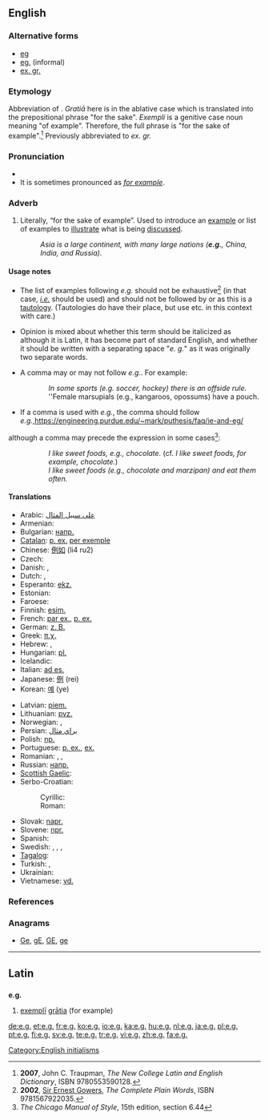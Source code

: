 {{also|Appendix:Variations of "eg"}}
==English==

===Alternative forms===
* [[eg]]
* [[eg.]] (informal)
* [[ex. gr.]]

===Etymology===
Abbreviation of {{etyl|la}} {{term|exempli gratia|exempli gratiā|lang=la|for example}}. ''Gratiā'' here is in the ablative case which is translated into the prepositional phrase "for the sake". ''Exempli'' is a genitive case noun meaning "of example". Therefore, the full phrase is "for the sake of example".<ref>'''2007''', John C. Traupman, ''The New College Latin and English Dictionary'', ISBN 9780553590128.</ref> Previously abbreviated to ''ex. gr.''

===Pronunciation===
* {{IPA|/iːdʒiː/}}
* It is sometimes pronounced as ''[[for example]]''.

===Adverb===
{{en-adv|-}}

# {{context|[[abbreviation]]|[[initialism]]}} Literally, “for the sake of example”.  Used to introduce an [[example]] or list of examples to [[illustrate]] what is being [[discuss]]ed.
#: ''Asia is a large continent, with many large nations ('''e.g.''', China, India, and Russia).''

====Usage notes====
* The list of examples following ''e.g.'' should not be exhaustive<ref>'''2002''', [[w:Ernest Gowers|Sir Ernest Gowers]], ''The Complete Plain Words'', ISBN 9781567922035.</ref> (in that case, ''[[i.e.]]'' should be used) and should not be followed by {{term|et cetera}} or {{term|etc.}} as this is a [[tautology]].  (Tautologies do have their place, but use etc. in this context with care.)

* Opinion is mixed about whether this term should be italicized as although it is Latin, it has become part of standard English, and whether it should be written with a separating space "''e. g.''" as it was originally two separate words.

* A comma may or may not follow ''e.g.''. For example:
:: ''In some sports (e.g. soccer, hockey) there is an offside rule.''
:: ''Female marsupials (e.g., kangaroos, opossums) have a pouch.

* If a comma is used with ''e.g.'', the comma should follow ''e.g.'',<ref>https://engineering.purdue.edu/~mark/puthesis/faq/ie-and-eg/
</ref> although a comma may precede the expression in some cases<ref>''The Chicago Manual of Style'', 15th edition, section 6.44</ref>:
:: ''I like sweet foods, e.g., chocolate.''  (cf. ''I like sweet foods, for example, chocolate.'')
:: ''I like sweet foods (e.g., chocolate and marzipan) and eat them often.''

====Translations====
{{trans-top|abbreviation for “for example”}}
* Arabic: [[على سبيل المثال]]
* Armenian: {{t|hy|օր.|tr=òr.}} {{qualifier|[[օրինակ]]}}
* Bulgarian: [[напр.]] {{qualifier|[[например]]}}
* [[Catalan]]: [[p. ex.]] [[per exemple]]
* Chinese: [[例如]] (li4 ru2)
* Czech: {{t+|cs|např.}}
* Danish: {{t+|da|f.eks.}}, {{t+|da|fx}} {{qualifier|{{t|da|for eksempel}}}}
* Dutch: {{t-|nl|bv.}}, {{t-|nl|bijv.}} {{qualifier|{{t+|nl|bijvoorbeeld}}}}
* Esperanto: [[ekz.]] {{qualifier|[[ekzemple]]}}
* Estonian: {{t|et|nt}}
* Faroese: {{t|fo|t.d.}} {{qualifier|{{t|fo|til dømis}}}}
* Finnish: [[esim.]] {{qualifier|[[esimerkiksi]]}}
* French: [[par ex.]], [[p. ex.]] {{qualifier|[[par exemple]]}}<!-- are both right? -->
* German: [[z. B.]] {{qualifier|[[zum Beispiel]]}}
* Greek: [[π.χ.]] {{qualifier|[[παραδείγματος χάριν]]}}
* Hebrew: {{t|he|לדוגמה|tr=l'dugmá}}, {{t|he|למשל|tr=l'mashál}}
* Hungarian: [[pl.]] {{qualifier|[[például]]}}
* Icelandic: {{t|is|t.d.}} {{qualifier|{{t|is|til dæmis}}}}
* Italian: [[ad es.]] {{qualifier|[[ad esempio]]}}
* Japanese: [[例]] (rei)
* Korean: [[예]] (ye)
{{trans-mid}}
* Latvian: [[piem.]] {{qualifier|[[piemēram]]}}
* Lithuanian: [[pvz.]] {{qualifier|[[pavyzdžiui]]}}
* Norwegian: {{t|no|f.eks.}} {{qualifier|{{t|no|for eksempel}}}}, {{t|no|t.d.}} {{qualifier|{{t|no|til dømes}}}}
* Persian: [[براي مثال]]
* Polish: [[np.]] {{qualifier|[[na]] [[przykład]]}}
* Portuguese: [[p. ex.]], [[ex.]] {{qualifier|[[por exemplo]]}}
* Romanian: {{t-|ro|de exemplu}},  {{t|ro| de ex.}},  {{t-|ro|e.g.}}
* Russian: [[напр.]] {{qualifier|[[например]]}}
* [[Scottish Gaelic]]: {{t-|gd|me|xs=Scottish Gaelic}}
* Serbo-Croatian:
*: Cyrillic: {{t|sh|нпр.}} {{qualifier|[[на]] [[пример]]}}
*: Roman: {{t|sh|npr.}} {{qualifier|[[na]] [[primer]]}}
* Slovak: [[napr.]] {{qualifier|[[napríklad]]}}
* Slovene: [[npr.]] {{qualifier|[[na]] [[primer]]}}
* Spanish: {{t-|es|por ejemplo}}
* Swedish: {{t+|sv|t.ex.}}, {{t+|sv|t ex}}, {{t-|sv|tex.}} {{t-|sv|t. ex.}} {{qualifier|{{t+|sv|till exempel}}}}, {{t+|sv|exempelvis}}
* [[Tagalog]]: {{t|tl|halimbawa}}
* Turkish: {{t|tr|örneğin}},  {{t+|tr|mesela}}
* Ukrainian: {{t|uk|наприклад|tr=napryklad|xs=Ukrainian}}
* Vietnamese: [[vd.]] {{qualifier|[[ví dụ]]}}
{{trans-bottom}}

===References===
<references/>

===Anagrams===
* [[Ge#English|Ge]], [[gE#English|gE]], [[GE#English|GE]], [[ge#English|ge]]


[[Category:English initialisms]]

----

==Latin==

==={{abbreviation|Latin}}===
'''e.g.'''

# [[exemplum#Latin|exemplī]] [[gratia|grātia]] (for example)

[[de:e.g.]]
[[et:e.g.]]
[[fr:e.g.]]
[[ko:e.g.]]
[[io:e.g.]]
[[ka:e.g.]]
[[hu:e.g.]]
[[nl:e.g.]]
[[ja:e.g.]]
[[pl:e.g.]]
[[pt:e.g.]]
[[fi:e.g.]]
[[sv:e.g.]]
[[te:e.g.]]
[[tr:e.g.]]
[[vi:e.g.]]
[[zh:e.g.]]
[[fa:e.g.]]